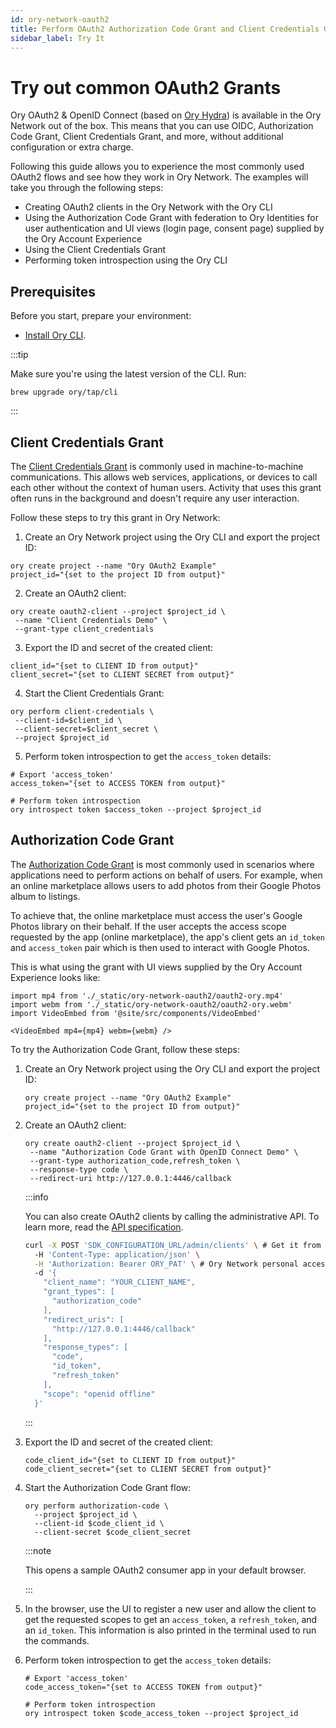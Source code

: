 ```yaml
---
id: ory-network-oauth2
title: Perform OAuth2 Authorization Code Grant and Client Credentials Grant
sidebar_label: Try It
---
```


# Try out common OAuth2 Grants

Ory OAuth2 & OpenID Connect (based on [Ory Hydra](../hydra/index.md)) is available in the Ory Network out of the box. This means
that you can use OIDC, Authorization Code Grant, Client Credentials Grant, and more, without additional configuration or extra
charge.

Following this guide allows you to experience the most commonly used OAuth2 flows and see how they work in Ory Network. The
examples will take you through the following steps:

- Creating OAuth2 clients in the Ory Network with the Ory CLI
- Using the Authorization Code Grant with federation to Ory Identities for user authentication and UI views (login page, consent
  page) supplied by the Ory Account Experience
- Using the Client Credentials Grant
- Performing token introspection using the Ory CLI

## Prerequisites

Before you start, prepare your environment:

- [Install Ory CLI](../guides/cli/installation).

:::tip

Make sure you're using the latest version of the CLI. Run:

```shell
brew upgrade ory/tap/cli
```

:::

## Client Credentials Grant

The [Client Credentials Grant](https://www.rfc-editor.org/rfc/rfc6749#section-4.4) is commonly used in machine-to-machine
communications. This allows web services, applications, or devices to call each other without the context of human users. Activity
that uses this grant often runs in the background and doesn't require any user interaction.

Follow these steps to try this grant in Ory Network:

1. Create an Ory Network project using the Ory CLI and export the project ID:

```shell
ory create project --name "Ory OAuth2 Example"
project_id="{set to the project ID from output}"
```

2. Create an OAuth2 client:

```shell
ory create oauth2-client --project $project_id \
 --name "Client Credentials Demo" \
 --grant-type client_credentials
```

3. Export the ID and secret of the created client:

```shell
client_id="{set to CLIENT ID from output}"
client_secret="{set to CLIENT SECRET from output}"
```

4. Start the Client Credentials Grant:

```shell
ory perform client-credentials \
 --client-id=$client_id \
 --client-secret=$client_secret \
 --project $project_id
```

5. Perform token introspection to get the `access_token` details:

```shell
# Export 'access_token'
access_token="{set to ACCESS TOKEN from output}"

# Perform token introspection
ory introspect token $access_token --project $project_id
```

## Authorization Code Grant

The [Authorization Code Grant](https://www.rfc-editor.org/rfc/rfc6749#section-1.3) is most commonly used in scenarios where
applications need to perform actions on behalf of users. For example, when an online marketplace allows users to add photos from
their Google Photos album to listings.

To achieve that, the online marketplace must access the user's Google Photos library on their behalf. If the user accepts the
access scope requested by the app (online marketplace), the app's client gets an `id_token` and `access_token` pair which is then
used to interact with Google Photos.

This is what using the grant with UI views supplied by the Ory Account Experience looks like:

```mdx-code-block
import mp4 from './_static/ory-network-oauth2/oauth2-ory.mp4'
import webm from './_static/ory-network-oauth2/oauth2-ory.webm'
import VideoEmbed from '@site/src/components/VideoEmbed'

<VideoEmbed mp4={mp4} webm={webm} />
```

To try the Authorization Code Grant, follow these steps:

1. Create an Ory Network project using the Ory CLI and export the project ID:

   ```shell
   ory create project --name "Ory OAuth2 Example"
   project_id="{set to the project ID from output}"
   ```

2. Create an OAuth2 client:

   ```shell
   ory create oauth2-client --project $project_id \
    --name "Authorization Code Grant with OpenID Connect Demo" \
    --grant-type authorization_code,refresh_token \
    --response-type code \
    --redirect-uri http://127.0.0.1:4446/callback
   ```

   :::info

   You can also create OAuth2 clients by calling the administrative API. To learn more, read the
   [API specification](../reference/api#operation/adminCreateOAuth2Client).

   ```bash
   curl -X POST 'SDK_CONFIGURATION_URL/admin/clients' \ # Get it from the Ory Console → Access & APIs
     -H 'Content-Type: application/json' \
     -H 'Authorization: Bearer ORY_PAT' \ # Ory Network personal access token
     -d '{
       "client_name": "YOUR_CLIENT_NAME",
       "grant_types": [
         "authorization_code"
       ],
       "redirect_uris": [
         "http://127.0.0.1:4446/callback"
       ],
       "response_types": [
         "code",
         "id_token",
         "refresh_token"
       ],
       "scope": "openid offline"
     }'
   ```

   :::

3. Export the ID and secret of the created client:

   ```shell
   code_client_id="{set to CLIENT ID from output}"
   code_client_secret="{set to CLIENT SECRET from output}"
   ```

4. Start the Authorization Code Grant flow:

   ```shell
   ory perform authorization-code \
     --project $project_id \
     --client-id $code_client_id \
     --client-secret $code_client_secret
   ```

   :::note

   This opens a sample OAuth2 consumer app in your default browser.

   :::

5. In the browser, use the UI to register a new user and allow the client to get the requested scopes to get an `access_token`, a
   `refresh_token`, and an `id_token`. This information is also printed in the terminal used to run the commands.

6. Perform token introspection to get the `access_token` details:

   ```shell
   # Export 'access_token'
   code_access_token="{set to ACCESS TOKEN from output}"

   # Perform token introspection
   ory introspect token $code_access_token --project $project_id
   ```
